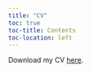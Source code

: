 ```yaml
---
title: "CV"
toc: true
toc-title: Contents
toc-location: left
---
```


Download my CV [here](cv/Johann_Wagner_CV_2023.pdf).
